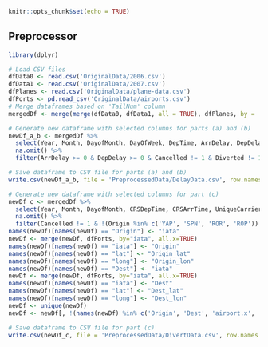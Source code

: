 ```{r setup, include=FALSE}
knitr::opts_chunk$set(echo = TRUE)
```

## Preprocessor

```{r coursework}
library(dplyr)

# Load CSV files
dfData0 <- read.csv('OriginalData/2006.csv')
dfData1 <- read.csv('OriginalData/2007.csv')
dfPlanes <- read.csv('OriginalData/plane-data.csv')
dfPorts <- pd.read_csv('OriginalData/airports.csv')
# Merge dataframes based on 'TailNum' column
mergedDf <- merge(merge(dfData0, dfData1, all = TRUE), dfPlanes, by = 'TailNum', all.x = TRUE)

# Generate new dataframe with selected columns for parts (a) and (b)
newDf_a_b <- mergedDf %>%
  select(Year, Month, DayofMonth, DayOfWeek, DepTime, ArrDelay, DepDelay, Cancelled, Diverted, TailNum, year) %>%
  na.omit() %>%
  filter(ArrDelay >= 0 & DepDelay >= 0 & Cancelled != 1 & Diverted != 1)

# Save dataframe to CSV file for parts (a) and (b)
write.csv(newDf_a_b, file = 'PreprocessedData/DelayData.csv', row.names = FALSE)

# Generate new dataframe with selected columns for part (c)
newDf_c <- mergedDf %>%
  select(Year, Month, DayofMonth, CRSDepTime, CRSArrTime, UniqueCarrier, Origin, Dest, Distance, Cancelled, Diverted) %>%
  na.omit() %>%
  filter(Cancelled != 1 & !(Origin %in% c('YAP', 'SPN', 'ROR', 'ROP')) & !(Dest %in% c('YAP', 'SPN', 'ROR', 'ROP')))
names(newDf)[names(newDf) == "Origin"] <- "iata"
newDf <- merge(newDf, dfPorts, by="iata", all.x=TRUE)
names(newDf)[names(newDf) == "iata"] <- "Origin"
names(newDf)[names(newDf) == "lat"] <- "Origin_lat"
names(newDf)[names(newDf) == "long"] <- "Origin_lon"
names(newDf)[names(newDf) == "Dest"] <- "iata"
newDf <- merge(newDf, dfPorts, by="iata", all.x=TRUE)
names(newDf)[names(newDf) == "iata"] <- "Dest"
names(newDf)[names(newDf) == "lat"] <- "Dest_lat"
names(newDf)[names(newDf) == "long"] <- "Dest_lon"
newDf <- unique(newDf)
newDf <- newDf[, !(names(newDf) %in% c('Origin', 'Dest', 'airport.x', 'city.x', 'state.x', 'country.x', 'airport.y', 'city.y', 'state.y', 'country.y'))]

# Save dataframe to CSV file for part (c)
write.csv(newDf_c, file = 'PreprocessedData/DivertData.csv', row.names = FALSE)

```
